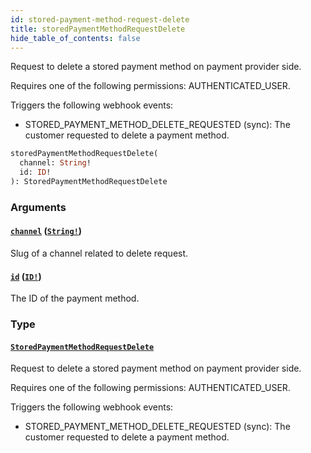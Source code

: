 ```yaml
---
id: stored-payment-method-request-delete
title: storedPaymentMethodRequestDelete
hide_table_of_contents: false
---
```


Request to delete a stored payment method on payment provider side.

Requires one of the following permissions: AUTHENTICATED_USER.

Triggers the following webhook events:

- STORED_PAYMENT_METHOD_DELETE_REQUESTED (sync): The customer requested to delete a payment method.

```graphql
storedPaymentMethodRequestDelete(
  channel: String!
  id: ID!
): StoredPaymentMethodRequestDelete
```

### Arguments

#### [`channel`](#) ([`String!`](../../../developer/api-reference/scalars/string))

Slug of a channel related to delete request.

#### [`id`](#) ([`ID!`](../../../developer/api-reference/scalars/id))

The ID of the payment method.

### Type

#### [`StoredPaymentMethodRequestDelete`](../../../developer/api-reference/objects/stored-payment-method-request-delete)

Request to delete a stored payment method on payment provider side.

Requires one of the following permissions: AUTHENTICATED_USER.

Triggers the following webhook events:

- STORED_PAYMENT_METHOD_DELETE_REQUESTED (sync): The customer requested to delete a payment method.
